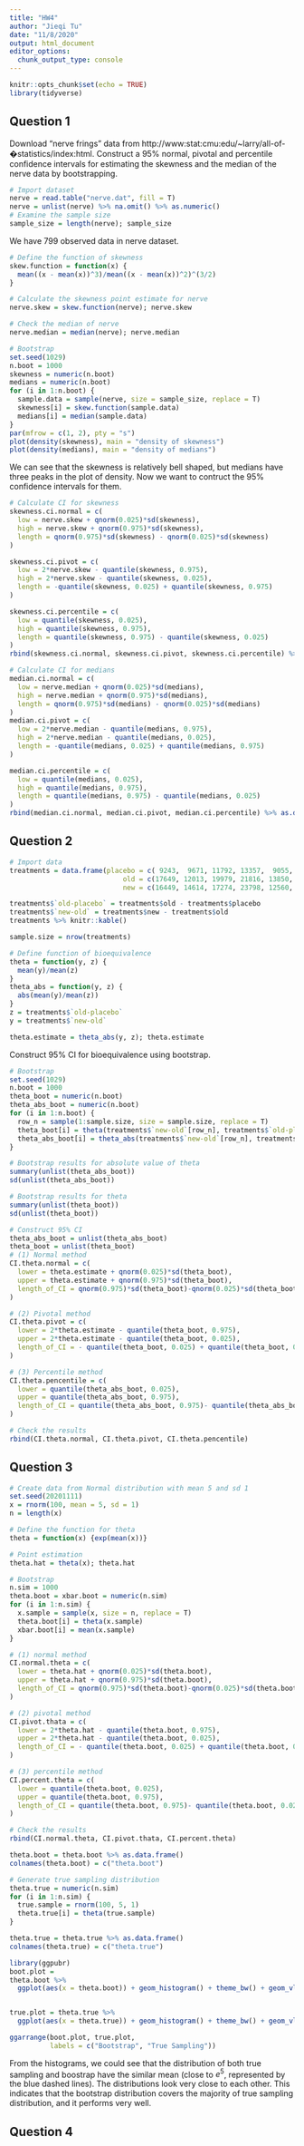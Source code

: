 ```yaml
---
title: "HW4"
author: "Jieqi Tu"
date: "11/8/2020"
output: html_document
editor_options: 
  chunk_output_type: console
---
```


```r
knitr::opts_chunk$set(echo = TRUE)
library(tidyverse)
```

## Question 1
Download "nerve frings" data from http://www:stat:cmu:edu/~larry/all-of-�statistics/index:html.
Construct a 95% normal, pivotal and percentile confidence intervals for estimating the skewness and the median of the nerve data by bootstrapping.
```r
# Import dataset
nerve = read.table("nerve.dat", fill = T)
nerve = unlist(nerve) %>% na.omit() %>% as.numeric()
# Examine the sample size
sample_size = length(nerve); sample_size
```

We have 799 observed data in nerve dataset.

```r
# Define the function of skewness
skew.function = function(x) {
  mean((x - mean(x))^3)/mean((x - mean(x))^2)^(3/2)
}

# Calculate the skewness point estimate for nerve
nerve.skew = skew.function(nerve); nerve.skew

# Check the median of nerve
nerve.median = median(nerve); nerve.median

# Bootstrap
set.seed(1029)
n.boot = 1000
skewness = numeric(n.boot)
medians = numeric(n.boot)
for (i in 1:n.boot) {
  sample.data = sample(nerve, size = sample_size, replace = T)
  skewness[i] = skew.function(sample.data)
  medians[i] = median(sample.data)
}
par(mfrow = c(1, 2), pty = "s")
plot(density(skewness), main = "density of skewness")
plot(density(medians), main = "density of medians")
```

We can see that the skewness is relatively bell shaped, but medians have three peaks in the plot of density. Now we want to contruct the 95% confidence intervals for them.


```r
# Calculate CI for skewness
skewness.ci.normal = c(
  low = nerve.skew + qnorm(0.025)*sd(skewness),
  high = nerve.skew + qnorm(0.975)*sd(skewness),
  length = qnorm(0.975)*sd(skewness) - qnorm(0.025)*sd(skewness)
)

skewness.ci.pivot = c(
  low = 2*nerve.skew - quantile(skewness, 0.975),
  high = 2*nerve.skew - quantile(skewness, 0.025),
  length = -quantile(skewness, 0.025) + quantile(skewness, 0.975)
)

skewness.ci.percentile = c(
  low = quantile(skewness, 0.025),
  high = quantile(skewness, 0.975),
  length = quantile(skewness, 0.975) - quantile(skewness, 0.025)
)
rbind(skewness.ci.normal, skewness.ci.pivot, skewness.ci.percentile) %>% as.data.frame() %>% knitr::kable()

# Calculate CI for medians
median.ci.normal = c(
  low = nerve.median + qnorm(0.025)*sd(medians),
  high = nerve.median + qnorm(0.975)*sd(medians),
  length = qnorm(0.975)*sd(medians) - qnorm(0.025)*sd(medians)
)
median.ci.pivot = c(
  low = 2*nerve.median - quantile(medians, 0.975),
  high = 2*nerve.median - quantile(medians, 0.025),
  length = -quantile(medians, 0.025) + quantile(medians, 0.975)
)

median.ci.percentile = c(
  low = quantile(medians, 0.025),
  high = quantile(medians, 0.975),
  length = quantile(medians, 0.975) - quantile(medians, 0.025)
)
rbind(median.ci.normal, median.ci.pivot, median.ci.percentile) %>% as.data.frame() %>% knitr::kable()

```

## Question 2
```r
# Import data
treatments = data.frame(placebo = c( 9243,  9671, 11792, 13357,  9055,  6290, 12412, 18806),
                            old = c(17649, 12013, 19979, 21816, 13850,  9806, 17208, 29044),
                            new = c(16449, 14614, 17274, 23798, 12560, 10157, 16570, 26325))

treatments$`old-placebo` = treatments$old - treatments$placebo
treatments$`new-old` = treatments$new - treatments$old
treatments %>% knitr::kable()

sample.size = nrow(treatments)

# Define function of bioequivalence
theta = function(y, z) {
  mean(y)/mean(z)
}
theta_abs = function(y, z) {
  abs(mean(y)/mean(z))
}
z = treatments$`old-placebo`
y = treatments$`new-old`

theta.estimate = theta_abs(y, z); theta.estimate
```

Construct 95% CI for bioequivalence using bootstrap.
```r
# Bootstrap
set.seed(1029)
n.boot = 1000
theta_boot = numeric(n.boot)
theta_abs_boot = numeric(n.boot)
for (i in 1:n.boot) {
  row_n = sample(1:sample.size, size = sample.size, replace = T)
  theta_boot[i] = theta(treatments$`new-old`[row_n], treatments$`old-placebo`[row_n])
  theta_abs_boot[i] = theta_abs(treatments$`new-old`[row_n], treatments$`old-placebo`[row_n])
}

# Bootstrap results for absolute value of theta
summary(unlist(theta_abs_boot))
sd(unlist(theta_abs_boot))

# Bootstrap results for theta
summary(unlist(theta_boot))
sd(unlist(theta_boot))

# Construct 95% CI
theta_abs_boot = unlist(theta_abs_boot)
theta_boot = unlist(theta_boot)
# (1) Normal method
CI.theta.normal = c(
  lower = theta.estimate + qnorm(0.025)*sd(theta_boot), 
  upper = theta.estimate + qnorm(0.975)*sd(theta_boot),
  length_of_CI = qnorm(0.975)*sd(theta_boot)-qnorm(0.025)*sd(theta_boot)
)

# (2) Pivotal method
CI.theta.pivot = c(
  lower = 2*theta.estimate - quantile(theta_boot, 0.975), 
  upper = 2*theta.estimate - quantile(theta_boot, 0.025),
  length_of_CI = - quantile(theta_boot, 0.025) + quantile(theta_boot, 0.975)
)

# (3) Percentile method
CI.theta.pencentile = c(
  lower = quantile(theta_abs_boot, 0.025), 
  upper = quantile(theta_abs_boot, 0.975),
  length_of_CI = quantile(theta_abs_boot, 0.975)- quantile(theta_abs_boot, 0.025)
)

# Check the results
rbind(CI.theta.normal, CI.theta.pivot, CI.theta.pencentile)
```

## Question 3
```r
# Create data from Normal distribution with mean 5 and sd 1
set.seed(20201111)
x = rnorm(100, mean = 5, sd = 1)
n = length(x)

# Define the function for theta
theta = function(x) {exp(mean(x))}

# Point estimation
theta.hat = theta(x); theta.hat

# Bootstrap
n.sim = 1000
theta.boot = xbar.boot = numeric(n.sim)
for (i in 1:n.sim) {
  x.sample = sample(x, size = n, replace = T)
  theta.boot[i] = theta(x.sample)
  xbar.boot[i] = mean(x.sample)
}

# (1) normal method
CI.normal.theta = c(
  lower = theta.hat + qnorm(0.025)*sd(theta.boot), 
  upper = theta.hat + qnorm(0.975)*sd(theta.boot),
  length_of_CI = qnorm(0.975)*sd(theta.boot)-qnorm(0.025)*sd(theta.boot)
)

# (2) pivotal method
CI.pivot.thata = c(
  lower = 2*theta.hat - quantile(theta.boot, 0.975), 
  upper = 2*theta.hat - quantile(theta.boot, 0.025),
  length_of_CI = - quantile(theta.boot, 0.025) + quantile(theta.boot, 0.975)
)

# (3) percentile method
CI.percent.theta = c(
  lower = quantile(theta.boot, 0.025), 
  upper = quantile(theta.boot, 0.975),
  length_of_CI = quantile(theta.boot, 0.975)- quantile(theta.boot, 0.025)
)

# Check the results
rbind(CI.normal.theta, CI.pivot.thata, CI.percent.theta)

theta.boot = theta.boot %>% as.data.frame()
colnames(theta.boot) = c("theta.boot")

# Generate true sampling distribution
theta.true = numeric(n.sim)
for (i in 1:n.sim) {
  true.sample = rnorm(100, 5, 1)
  theta.true[i] = theta(true.sample)
}

theta.true = theta.true %>% as.data.frame()
colnames(theta.true) = c("theta.true")

library(ggpubr)
boot.plot = 
theta.boot %>% 
  ggplot(aes(x = theta.boot)) + geom_histogram() + theme_bw() + geom_vline(xintercept = exp(5), linetype = "dashed", color = "blue")


true.plot = theta.true %>% 
  ggplot(aes(x = theta.true)) + geom_histogram() + theme_bw() + geom_vline(xintercept = exp(5), linetype = "dashed", color = "blue")

ggarrange(boot.plot, true.plot,
          labels = c("Bootstrap", "True Sampling"))
```

From the histograms, we could see that the distribution of both true sampling and boostrap have the similar mean (close to $e^5$, represented by the blue dashed lines). The distributions look very close to each other. This indicates that the bootstrap distribution covers the majority of true sampling distribution, and it performs very well.

## Question 4